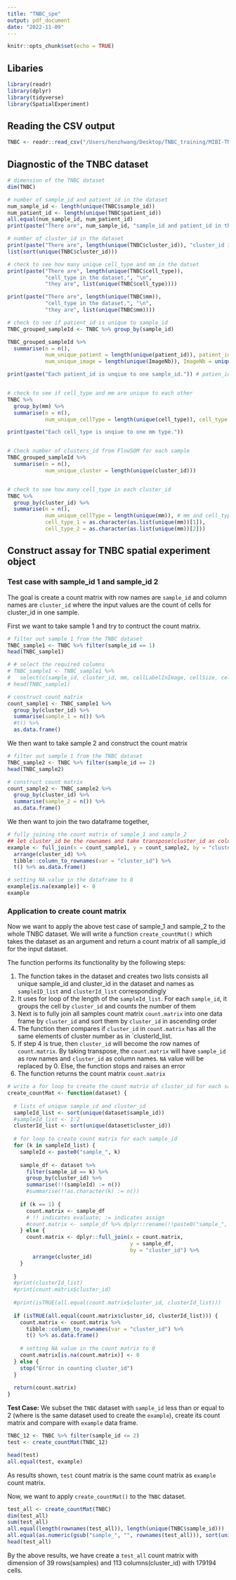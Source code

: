 ```yaml
---
title: "TNBC_spe"
output: pdf_document
date: "2022-11-09"
---
```


```r
knitr::opts_chunk$set(echo = TRUE)
```


## Libaries
```r
library(readr)
library(dplyr)
library(tidyverse)
library(SpatialExperiment)
```


## Reading the CSV output

```r
TNBC <- readr::read_csv("/Users/henzhwang/Desktop/TNBC_training/MIBI-TNBC_scdata_counts_mm_matlab_revised.csv")
```


## Diagnostic of the TNBC dataset

```r
# dimension of the TNBC dataset
dim(TNBC)

# number of sample_id and patient_id in the dataset
num_sample_id <- length(unique(TNBC$sample_id))
num_patient_id <- length(unique(TNBC$patient_id))
all.equal(num_sample_id, num_patient_id)
print(paste("There are", num_sample_id, "sample_id and patient_id in the datset."))

# number of cluster_id in the dataset
print(paste("There are", length(unique(TNBC$cluster_id)), "cluster_id in the datset."))
list(sort(unique(TNBC$cluster_id)))

# check to see how many unique cell_type and mm in the datset
print(paste("There are", length(unique(TNBC$cell_type)), 
            "cell_type in the dataset,", "\n", 
            "they are", list(unique(TNBC$cell_type))))

print(paste("There are", length(unique(TNBC$mm)), 
            "cell_type in the dataset,", "\n", 
            "they are", list(unique(TNBC$mm))))
```


```r
# check to see if patient_id is unique to sample_id
TNBC_grouped_sampleId <- TNBC %>% group_by(sample_id)

TNBC_grouped_sampleId %>% 
  summarise(n = n(), 
            num_unique_patient = length(unique(patient_id)), patient_id = unique(patient_id),
            num_unique_image = length(unique(ImageNb)), ImageNb = unique(ImageNb)) #Image 22 and 38 are not included

print(paste("Each patient_id is unqiue to one sample_id.")) # patien_id and sample_id are redundant


# check to see if cell_type and mm are unique to each other
TNBC %>% 
  group_by(mm) %>% 
  summarise(n = n(),
            num_unique_cellType = length(unique(cell_type)), cell_type = unique(cell_type))

print(paste("Each cell_type is unqiue to one mm type."))


# Check number of clusters_id from FlowSOM for each sample
TNBC_grouped_sampleId %>% 
  summarise(n = n(),
            num_unique_cluster = length(unique(cluster_id)))


# check to see how many cell_type in each cluster_id
TNBC %>% 
  group_by(cluster_id) %>% 
  summarise(n = n(),
            num_unique_cellType = length(unique(mm)), # mm and cell_type are the same
            cell_type_1 = as.character(as.list(unique(mm))[1]), 
            cell_type_2 = as.character(as.list(unique(mm))[2]))
```


## Construct assay for TNBC spatial experiment object

### Test case with sample_id 1 and sample_id 2

The goal is create a count matrix with row names are `sample_id` and column names are `cluster_id` where the input values are the count of cells for cluster_id in one sample.

First we want to take sample 1 and try to contruct the count matrix.
```r
# filter out sample 1 from the TNBC dataset
TNBC_sample1 <- TNBC %>% filter(sample_id == 1)
head(TNBC_sample1)

# # select the required columns
# TNBC_sample1 <- TNBC_sample1 %>% 
#   select(c(sample_id, cluster_id, mm, cellLabelInImage, cellSize, cellRadius, centroidX, centroidY))
# head(TNBC_sample1)

# construct count matrix
count_sample1 <- TNBC_sample1 %>% 
  group_by(cluster_id) %>% 
  summarise(sample_1 = n()) %>% 
  #t() %>% 
  as.data.frame()
```


We then want to take sample 2 and construct the count matrix
```r
# filter out sample 1 from the TNBC dataset
TNBC_sample2 <- TNBC %>% filter(sample_id == 2)
head(TNBC_sample2)

# construct count matrix
count_sample2 <- TNBC_sample2 %>% 
  group_by(cluster_id) %>% 
  summarise(sample_2 = n()) %>% 
  as.data.frame()
```


We then want to join the two dataframe together,
```r
# fully joining the count matrix of sample_1 and sample_2
## let cluster_id be the rownames and take transpose(cluster_id as column name)
example <- full_join(x = count_sample1, y = count_sample2, by = "cluster_id") %>% 
  arrange(cluster_id) %>% 
  tibble::column_to_rownames(var = "cluster_id") %>% 
  t() %>% as.data.frame()

# setting NA value in the dataframe to 0
example[is.na(example)] <- 0
example
```

### Application to create count matrix

Now we want to apply the above test case of sample_1 and sample_2 to the whole TNBC dataset. We will write a function `create_countMat()` which takes the dataset as an argument and return a count matrix of all sample_id for the input dataset.

The function performs its functionality by the following steps:

  1. The function takes in the dataset and creates two lists consists all unique sample_id and cluster_id in the dataset and names as `sampleID_list` and `clusterId_list` correspondingly
  2. It uses for loop of the length of the `sampleId_list`. For each `sample_id`, it groups the cell by `cluster_id` and counts the number of them
  3. Next is to fully join all samples count matrix `count.matrix` into one data frame by `cluster_id` and sort them by `cluster_id` in ascending order
  4. The function then compares if `cluster_id` in `count.matrix` has all the same elements of cluster number as in `clusterId_list.
  5. If step 4 is true, then `cluster_id` will become the row names of `count.matrix`. By taking transpose, the `count.matrix` will have `sample_id` as row names and `cluster_id` as column names. `NA` value will be replaced by $0$. Else, the function stops and raises an error
  6. The function returns the count matrix `count.matrix`

```r
# write a for loop to create the count matrix of cluster_id for each samples for all sample_id
create_countMat <- function(dataset) {
  
  # lists of unique sample_id and cluster_id
  sampleId_list <- sort(unique(dataset$sample_id))
  #sampleId_list <- 1:2
  clusterId_list <- sort(unique(dataset$cluster_id))
  
  # for loop to create count matrix for each sample_id
  for (k in sampleId_list) {
    sampleId <- paste0("sample_", k)
    
    sample_df <- dataset %>%
      filter(sample_id == k) %>% 
      group_by(cluster_id) %>% 
      summarise(!!(sampleId) := n())
      #summarise(!!as.character(k) := n())
      
    if (k == 1) {
      count.matrix <- sample_df
      # !! indicates evaluate; := indicates assign
      #count.matrix <- sample_df %>% dplyr::rename(!!paste0("sample_", k) := counts)
    } else {
      count.matrix <- dplyr::full_join(x = count.matrix,
                                       y = sample_df,
                                       by = "cluster_id") %>% 
        arrange(cluster_id)
    }
    
  }
  #print(clusterId_list)
  #print(count.matrix$cluster_id)
  
  #print(isTRUE(all.equal(count.matrix$cluster_id, clusterId_list)))
  
  if (isTRUE(all.equal(count.matrix$cluster_id, clusterId_list))) {
    count.matrix <- count.matrix %>%
      tibble::column_to_rownames(var = "cluster_id") %>%
      t() %>% as.data.frame() 
    
    # setting NA value in the count matrix to 0
    count.matrix[is.na(count.matrix)] <- 0
  } else {
    stop("Error in counting cluster_id")
  }
  
  return(count.matrix)
}
```

**Test Case:** We subset the `TNBC` dataset with `sample_id` less than or equal to 2 (where is the same dataset used to create the `example`), create its count matrix and compare with `example` data frame.

```r
TNBC_12 <- TNBC %>% filter(sample_id <= 2)
test <- create_countMat(TNBC_12)

head(test)
all.equal(test, example) 
```
As results shown, `test` count matrix is the same count matrix as `example` count matrix.

Now, we want to apply `create_countMat()` to the `TNBC` dataset.
```r
test_all <- create_countMat(TNBC)
dim(test_all)
sum(test_all)
all.equal(length(rownames(test_all)), length(unique(TNBC$sample_id)))
all.equal(as.numeric(gsub("sample_", "", rownames(test_all))), sort(unique(TNBC$sample_id)))
head(test_all)
```

By the above results, we have create a `test_all` count matrix with dimension of $39$ rows(samples) and $113$ columns(cluster_id) with $179194$ cells.
